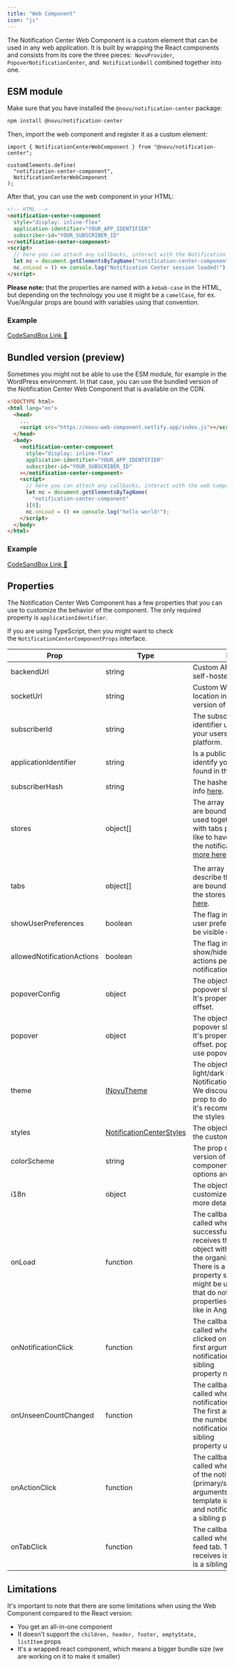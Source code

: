 ```yaml
---
title: "Web Component"
icon: "js"
---
```


The Notification Center Web Component is a custom element that can be used in any web application. It is built by wrapping the React components and consists from its core the three pieces:  `NovuProvider`,  `PopoverNotificationCenter`, and  `NotificationBell` combined together into one.

## ESM module[](https://docs.novu.co/notification-center/web-component#esm-module)

Make sure that you have installed the `@novu/notification-center` package:

```bash
npm install @novu/notification-center

```

Then, import the web component and register it as a custom element:

```tsx
import { NotificationCenterWebComponent } from "@novu/notification-center";

customElements.define(
  "notification-center-component",
  NotificationCenterWebComponent
);
```

After that, you can use the web component in your HTML:

```html
<!-- HTML -->
<notification-center-component
  style="display: inline-flex"
  application-identifier="YOUR_APP_IDENTIFIER"
  subscriber-id="YOUR_SUBSCRIBER_ID"
></notification-center-component>
<script>
  // here you can attach any callbacks, interact with the Notification Center Web Component API
  let nc = document.getElementsByTagName("notification-center-component")[0];
  nc.onLoad = () => console.log("Notification Center session loaded!");
</script>
```

**Please note:** that the properties are named with a `kebab-case` in the HTML, but depending on the technology you use it might be a `camelCase`, for ex. Vue/Angular props are bound with variables using that convention.

### Example

[CodeSandBox Link 🔗](https://codesandbox.io/s/novu-web-component-esm-rltcr5)

## Bundled version (preview)

Sometimes you might not be able to use the ESM module, for example in the WordPress environment. In that case, you can use the bundled version of the Notification Center Web Component that is available on the CDN.

```html
<!DOCTYPE html>
<html lang="en">
  <head>
    ...
    <script src="https://novu-web-component.netlify.app/index.js"></script>
  </head>
  <body>
    <notification-center-component
      style="display: inline-flex"
      application-identifier="YOUR_APP_IDENTIFIER"
      subscriber-id="YOUR_SUBSCRIBER_ID"
    ></notification-center-component>
    <script>
      // here you can attach any callbacks, interact with the web component API
      let nc = document.getElementsByTagName(
        "notification-center-component"
      )[0];
      nc.onLoad = () => console.log("hello world!");
    </script>
  </body>
</html>
```

### Example

[CodeSandBox Link 🔗](https://codesandbox.io/s/novu-web-component-bundled-rgrj5r?file=/index.html)

## Properties

The Notification Center Web Component has a few properties that you can use to customize the behavior of the component. The only required property is `applicationIdentifier`.

If you are using TypeScript, then you might want to check the `NotificationCenterComponentProps` interface.

| Prop                       | Type                                                                                         | Description                                                                                                                                                                                                                                                                                                  |
| -------------------------- | -------------------------------------------------------------------------------------------- | ------------------------------------------------------------------------------------------------------------------------------------------------------------------------------------------------------------------------------------------------------------------------------------------------------------ |
| backendUrl                 | string                                                                                       | Custom API location in case of self-hosted version of Novu.                                                                                                                                                                                                                                                  |
| socketUrl                  | string                                                                                       | Custom WebSocket Service location in case of self-hosted version of Novu.                                                                                                                                                                                                                                    |
| subscriberId               | string                                                                                       | The subscriberId is a custom identifier used when identifying your users within the Novu platform.                                                                                                                                                                                                           |
| applicationIdentifier      | string                                                                                       | Is a public identifier used to identify your application, can be found in the Novu Admin panel.                                                                                                                                                                                                              |
| subscriberHash             | string                                                                                       | The hashed subscriber id, more info [here](/notification-center/client/react/get-started#hmac-encryption).                                                                                                                                                                                                   |
| stores                     | object[]                                                                                     | The array of the store items that are bound with the feed, it's used together with tabs property if you would like to have separate feeds in the notification center. [Read more here](/notification-center/client/react/multiple-tabs)                                                                      |
|                            |
| tabs                       | object[]                                                                                     | The array of items that do describe the tabs/feeds, they are bound with the stores property. [Read more here](/notification-center/client/react/multiple-tabs).                                                                                                                                              |
| showUserPreferences        | boolean                                                                                      | The flag indicating whether the user preference settings should be visible or not.                                                                                                                                                                                                                           |
| allowedNotificationActions | boolean                                                                                      | The flag indicating whether to show/hide the dots menu for actions performed on a notification.                                                                                                                                                                                                              |
| popoverConfig              | object                                                                                       | The object defining how the popover should be positioned. It's properties are position and offset.                                                                                                                                                                                                           |
| popover                    | object                                                                                       | The object defining how the popover should be positioned. It's properties are position and offset. popover is deprecated, use popoverConfig instead.                                                                                                                                                         |
| theme                      | [INovuTheme](/notification-center/client/react/api-reference#the-theme-interface)            | The object defining the the light/dark styles of the Notification Center component. We discourage you to use this prop to do the styling, instead it's recommended to use the styles property.                                                                                                               |
| styles                     | [NotificationCenterStyles](/notification-center/client/react/api-reference#styles-interface) | The object allows you to define the custom CSS code.                                                                                                                                                                                                                                                         |
| colorScheme                | string                                                                                       | The prop defines which color version of the styles the component should set. The options are light and dark.                                                                                                                                                                                                 |
| i18n                       | object                                                                                       | The object allowing to customize the UI language, more details [here](/notification-center/client/react/customization#customize-the-ui-language).                                                                                                                                                            |
| onLoad                     | function                                                                                     | The callback function that is called when the session is successfully initiated. It receives the first argument object with the organization property. There is a sibling property sessionLoaded that might be used in environments that do not allow to use properties with the prefix on, like in Angular. |
| onNotificationClick        | function                                                                                     | The callback function that is called when the user has clicked on the notification. The first argument it receives is the notification object. There is a sibling property notificationClicked.                                                                                                              |
| onUnseenCountChanged       | function                                                                                     | The callback function that is called when the unseen notifications count changes. The first argument it receives is the number of unseen notifications count. There is a sibling property unseenCountChanged.                                                                                                |
| onActionClick              | function                                                                                     | The callback function that is called when user clicks on one of the notification buttons (primary/secondary). The arguments it receives are: template identifier, button type, and notification object. There is a sibling property actionClicked.                                                           |
| onTabClick                 | function                                                                                     | The callback function that is called when user clicks on the feed tab. The first arguments it receives is the tab object. There is a sibling property tabClicked.                                                                                                                                            |

## Limitations

It's important to note that there are some limitations when using the Web Component compared to the React version:

- You get an all-in-one component
- It doesn't support the `children, header, footer, emptyState, listItem` props
- It's a wrapped react component, which means a bigger bundle size (we are working on it to make it smaller)
